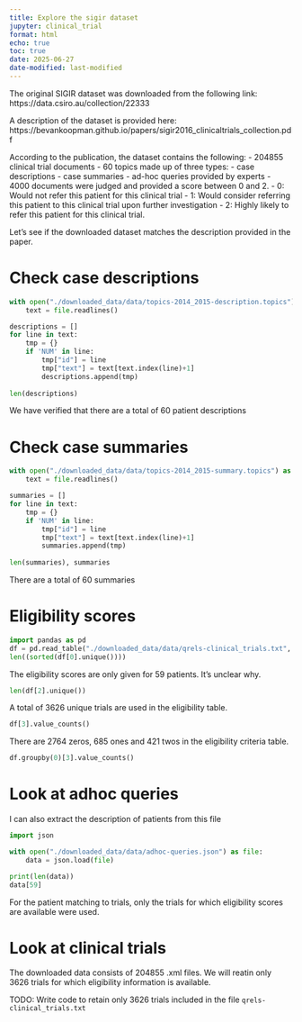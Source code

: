 ```yaml
---
title: Explore the sigir dataset
jupyter: clinical_trial
format: html
echo: true
toc: true
date: 2025-06-27
date-modified: last-modified
---
```


The original SIGIR dataset was downloaded from the following link: https://data.csiro.au/collection/22333

A description of the dataset is provided here: https://bevankoopman.github.io/papers/sigir2016_clinicaltrials_collection.pdf

According to the publication, the dataset contains the following:
- 204855 clinical trial documents
- 60 topics made up of three types:
    - case descriptions
    - case summaries
    - ad-hoc queries provided by experts
- 4000 documents were judged and provided a score between 0 and 2. 
    - 0: Would not refer this patient for this clinical trial
    - 1: Would consider referring this patient to this clinical trial upon further investigation
    - 2: Highly likely to refer this patient for this clinical trial.

Let's see if the downloaded dataset matches the description provided in the paper.

# Check case descriptions
```python
with open("./downloaded_data/data/topics-2014_2015-description.topics") as file:
    text = file.readlines()

descriptions = []
for line in text:
    tmp = {}
    if 'NUM' in line:
        tmp["id"] = line
        tmp["text"] = text[text.index(line)+1]
        descriptions.append(tmp)
    
len(descriptions)
```
We have verified that there are a total of 60 patient descriptions

# Check case summaries
```python
with open("./downloaded_data/data/topics-2014_2015-summary.topics") as file:
    text = file.readlines()

summaries = []
for line in text:
    tmp = {}
    if 'NUM' in line:
        tmp["id"] = line
        tmp["text"] = text[text.index(line)+1]
        summaries.append(tmp)
    
len(summaries), summaries
```

There are a total of 60 summaries

# Eligibility scores
```python
import pandas as pd
df = pd.read_table("./downloaded_data/data/qrels-clinical_trials.txt", header = None)
len((sorted(df[0].unique())))
```

The eligibility scores are only given for 59 patients. It's unclear why.

```python
len(df[2].unique())
```

A total of 3626 unique trials are used in the eligibility table.

```python
df[3].value_counts()
```

There are 2764 zeros, 685 ones and 421 twos in the eligibility criteria table.

```python
df.groupby(0)[3].value_counts()
```

# Look at adhoc queries
I can also extract the description of patients from this file
```python
import json

with open("./downloaded_data/data/adhoc-queries.json") as file:
    data = json.load(file)

print(len(data))
data[59]
```

For the patient matching to trials, only the trials for which eligibility scores are available were used.

# Look at clinical trials
The downloaded data consists of 204855 .xml files. We will reatin only 3626 trials for which eligibility information is available.

TODO: Write code to retain only 3626 trials included in the file `qrels-clinical_trials.txt`